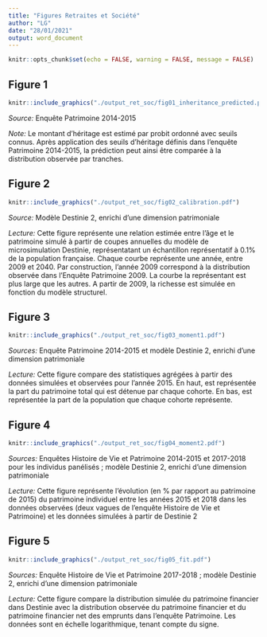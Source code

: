 ```yaml
---
title: "Figures Retraites et Société"
author: "LG"
date: "28/01/2021"
output: word_document
---
```


```r
knitr::opts_chunk$set(echo = FALSE, warning = FALSE, message = FALSE)
```

## Figure 1

```r
knitr::include_graphics("./output_ret_soc/fig01_inheritance_predicted.pdf")
```


*Source:* Enquête Patrimoine 2014-2015 

*Note:* Le montant d'héritage est estimé par probit ordonné avec seuils connus. 
Après application des seuils d'héritage définis dans l'enquête Patrimoine
2014-2015, la prédiction peut ainsi être comparée à la distribution
observée par tranches.


## Figure 2

```r
knitr::include_graphics("./output_ret_soc/fig02_calibration.pdf")
```

*Source:* Modèle Destinie 2, enrichi d'une dimension patrimoniale

*Lecture:* Cette figure représente une relation estimée entre
l'âge et le patrimoine simulé à partir de coupes annuelles du modèle de 
microsimulation Destinie, représentatant un échantillon représentatif à 0.1%
de la population française. Chaque courbe représente une année, entre 2009 et
2040. Par construction, l'année 2009 correspond à la distribution observée
dans l'Enquête Patrimoine 2009. La courbe la représentant est plus large que
les autres. A partir de 2009, la richesse est simulée en fonction du modèle
structurel.


## Figure 3

```r
knitr::include_graphics("./output_ret_soc/fig03_moment1.pdf")
```

*Sources: * Enquête Patrimoine 2014-2015 et modèle Destinie 2, enrichi
d'une dimension patrimoniale

*Lecture:* Cette figure compare des statistiques agrégées à partir des données
simulées et observées pour l'année 2015. En haut, est représentée la part
du patrimoine total qui est détenue par chaque cohorte. En bas, est représentée
la part de la population que chaque cohorte représente. 


## Figure 4

```r
knitr::include_graphics("./output_ret_soc/fig04_moment2.pdf")
```

*Sources: * Enquêtes Histoire de Vie et Patrimoine 2014-2015 et 2017-2018 pour
les individus panélisés ; 
modèle Destinie 2, enrichi d'une dimension patrimoniale

*Lecture:* Cette figure représente l'évolution (en % par rapport au patrimoine
de 2015) du patrimoine individuel entre les années 2015 et 2018 dans les données
observées (deux vagues de l'enquête Histoire de Vie et Patrimoine) et
les données simulées à partir de Destinie 2


## Figure 5

```r
knitr::include_graphics("./output_ret_soc/fig05_fit.pdf")
```

*Sources: * Enquête Histoire de Vie et Patrimoine 2017-2018  ; 
modèle Destinie 2, enrichi d'une dimension patrimoniale

*Lecture:* Cette figure compare la distribution simulée du patrimoine financier
dans Destinie avec la distribution observée du patrimoine financier et
du patrimoine financier net des emprunts dans l'enquête Patrimoine. 
Les données sont en échelle logarithmique, tenant compte du signe. 

